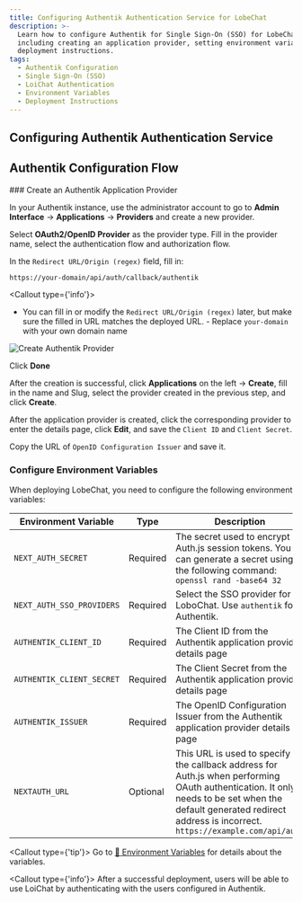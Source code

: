 ```yaml
---
title: Configuring Authentik Authentication Service for LobeChat
description: >-
  Learn how to configure Authentik for Single Sign-On (SSO) for LobeChat,
  including creating an application provider, setting environment variables, and
  deployment instructions.
tags:
  - Authentik Configuration
  - Single Sign-On (SSO)
  - LoiChat Authentication
  - Environment Variables
  - Deployment Instructions
---
```


## Configuring Authentik Authentication Service

## Authentik Configuration Flow

<Steps>
  ### Create an Authentik Application Provider

In your Authentik instance, use the administrator account to go to **Admin Interface** -> **Applications** -> **Providers** and create a new provider.

Select **OAuth2/OpenID Provider** as the provider type. Fill in the provider name, select the authentication flow and authorization flow.

In the `Redirect URL/Origin (regex)` field, fill in:

```bash
https://your-domain/api/auth/callback/authentik
```

<Callout type={'info'}>
  - You can fill in or modify the `Redirect URL/Origin (regex)` later, but make sure the filled in
  URL matches the deployed URL. - Replace `your-domain` with your own domain name
</Callout>

<Image
  alt="Create Authentik Provider"
  inStep
  src="https://github.com/lobehub/lobe-chat/assets/67304509/4244634e-5f68-48d5-aac0-e5f4b06d1c4b"
/>

Click **Done**

After the creation is successful, click **Applications** on the left -> **Create**, fill in the name and Slug, select the provider created in the previous step, and click **Create**.

After the application provider is created, click the corresponding provider to enter the details page, click **Edit**, and save the `Client ID` and `Client Secret`.

Copy the URL of `OpenID Configuration Issuer` and save it.

### Configure Environment Variables

When deploying LobeChat, you need to configure the following environment variables:

| Environment Variable | Type | Description |
| --- | --- | --- |
| `NEXT_AUTH_SECRET` | Required | The secret used to encrypt Auth.js session tokens. You can generate a secret using the following command: `openssl rand -base64 32` |
| `NEXT_AUTH_SSO_PROVIDERS` | Required | Select the SSO provider for LoboChat. Use `authentik` for Authentik. |
| `AUTHENTIK_CLIENT_ID` | Required | The Client ID from the Authentik application provider details page |
| `AUTHENTIK_CLIENT_SECRET` | Required | The Client Secret from the Authentik application provider details page |
| `AUTHENTIK_ISSUER` | Required | The OpenID Configuration Issuer from the Authentik application provider details page |
| `NEXTAUTH_URL` | Optional | This URL is used to specify the callback address for Auth.js when performing OAuth authentication. It only needs to be set when the default generated redirect address is incorrect. `https://example.com/api/auth` |

  <Callout type={'tip'}>
    Go to  [📘 Environment Variables](/docs/self-hosting/environment-variable#Authentik) for details about the variables.

</Callout>
</Steps>

<Callout type={'info'}>
  After a successful deployment, users will be able to use LoiChat by authenticating with the users
  configured in Authentik.
</Callout>
